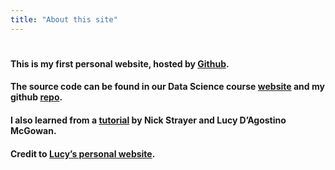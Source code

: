 ```yaml
---
title: "About this site"
---
```


#
#### This is my first personal website, hosted by [Github](http://github.com).   
#### The source code can be found in our Data Science course [website](http://p8105.com/making_websites.html) and my github [repo](https://github.com/Catherinefzq/Catherinefzq.github.io).
#### I also learned from a [tutorial](http://nickstrayer.me/RMarkdown_Sites_tutorial/) by Nick Strayer and Lucy D’Agostino McGowan. 
#### Credit to [Lucy's personal website](https://www.lucymcgowan.com/).